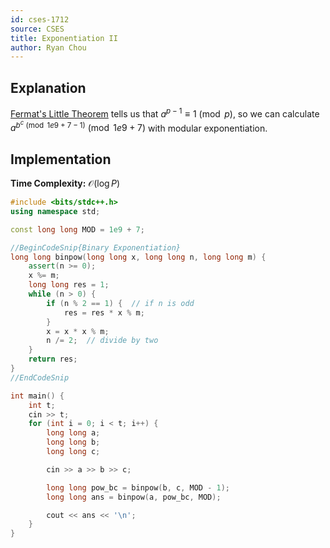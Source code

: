 ```yaml
---
id: cses-1712
source: CSES
title: Exponentiation II
author: Ryan Chou
---
```


## Explanation

[Fermat's Little Theorem](/gold/modular) tells us that $a^{p - 1} \equiv 1 \pmod{p}$, so we can calculate $a^{b^c \pmod{1e9 + 7 - 1}} \pmod{1e9+7}$ with modular exponentiation.

## Implementation

**Time Complexity:** $\mathcal{O}(\log P)$

<LanguageSection>
<CPPSection>

```cpp
#include <bits/stdc++.h>
using namespace std;

const long long MOD = 1e9 + 7;

//BeginCodeSnip{Binary Exponentiation}
long long binpow(long long x, long long n, long long m) {
	assert(n >= 0);
	x %= m;
	long long res = 1;
	while (n > 0) {
		if (n % 2 == 1) {  // if n is odd
			res = res * x % m;
		}
		x = x * x % m;
		n /= 2;  // divide by two
	}
	return res;
}
//EndCodeSnip

int main() {
	int t;
	cin >> t;
	for (int i = 0; i < t; i++) {
		long long a;
		long long b;
		long long c;

		cin >> a >> b >> c;

		long long pow_bc = binpow(b, c, MOD - 1);
		long long ans = binpow(a, pow_bc, MOD);

		cout << ans << '\n';
	}
}
```
</CPPSection>
</LanguageSection>
